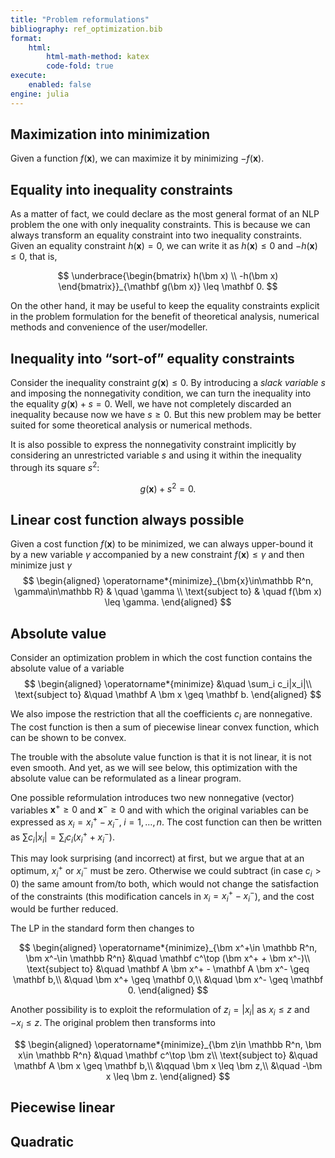 ```yaml
---
title: "Problem reformulations"
bibliography: ref_optimization.bib
format:
    html:
        html-math-method: katex
        code-fold: true
execute:
    enabled: false
engine: julia
---
```


## Maximization into minimization

Given a function $f(\bm x)$, we can maximize it by minimizing $-f(\bm x)$.

## Equality into inequality constraints

As a matter of fact, we could declare as the most general format of an NLP problem the one with only inequality constraints. This is because we can always transform an equality constraint into two inequality constraints. Given an equality constraint $h(\bm x) = 0$, we can write it as $h(\bm x) \leq 0$ and $-h(\bm x) \leq 0$, that is, 

$$
\underbrace{\begin{bmatrix}
h(\bm x) \\
-h(\bm x)
\end{bmatrix}}_{\mathbf g(\bm x)} \leq \mathbf 0.
$$

On the other hand, it may be useful to keep the equality constraints explicit in the problem formulation for the benefit of theoretical analysis, numerical methods and convenience of the user/modeller.

## Inequality into "sort-of" equality constraints

Consider the inequality constraint $g(\bm x) \leq 0$. By introducing a *slack variable* $s$ and imposing the nonnegativity condition, we can turn the inequality into the equality $g(\bm x) + s = 0$. Well, we have not completely discarded an inequality because now we have $s \geq 0$. But this new problem may be better suited for some theoretical analysis or numerical methods. 

It is also possible to express the nonnegativity constraint implicitly by considering an unrestricted variable $s$ and using it within the inequality through its square $s^2$:

$$
g(\bm x) + s^2 = 0.
$$ 

## Linear cost function always possible

Given a cost function $f(\bm x)$ to be minimized, we can always upper-bound it by a new variable $\gamma$ accompanied by a new constraint $f(\bm x) \leq \gamma$ and then minimize just $\gamma$
$$
\begin{aligned}
\operatorname*{minimize}_{\bm{x}\in\mathbb R^n, \gamma\in\mathbb R} & \quad \gamma \\
\text{subject to} & \quad f(\bm x) \leq \gamma.
\end{aligned}
$$

## Absolute value

Consider an optimization problem in which the cost function contains the absolute value of a variable
$$
\begin{aligned}
\operatorname*{minimize} &\quad \sum_i c_i|x_i|\\
\text{subject to} &\quad \mathbf A \bm x \geq \mathbf b.
\end{aligned}
$$

We also impose the restriction that all the coefficients $c_i$ are nonnegative. The cost function is then a sum of piecewise linear convex function, which can be shown to be convex. 

The trouble with the absolute value function is that it is not linear, it is not even smooth. And yet, as we will see below, this optimization with the absolute value can be reformulated as a linear program.

One possible reformulation introduces two new nonnegative (vector) variables $\bm x^+\geq 0$ and $\bm x^-\geq 0$ and with which the original variables can be expressed as $x_i = x_i^+ - x_i^-, \; i=1, \ldots, n$. The cost function can then be written as $\sum c_i|x_i| = \sum_i c_i (x_i^+ + x_i^-)$. 

This may look surprising (and incorrect) at first, but we argue that at an optimum, $x_i^+$ or $x_i^-$ must be zero. Otherwise we could subtract (in case $c_i>0$) the same amount from/to both, which would not change the satisfaction of the constraints (this modification cancels in $x_i = x_i^+ - x_i^-$), and the cost would be further reduced.

The LP in the standard form then changes to

$$
\begin{aligned}
\operatorname*{minimize}_{\bm x^+\in \mathbb R^n, \bm x^-\in \mathbb R^n} &\quad \mathbf c^\top (\bm x^+ + \bm x^-)\\
\text{subject to} &\quad \mathbf A \bm x^+ - \mathbf A \bm x^- \geq \mathbf b,\\
&\quad \bm x^+ \geq \mathbf 0,\\
&\quad \bm x^- \geq \mathbf 0.
\end{aligned}
$$

Another possibility is to exploit the reformulation of $z_i = |x_i|$ as $x_i\leq z$ and $-x_i\leq z$. The original problem then transforms into 

$$
\begin{aligned}
\operatorname*{minimize}_{\bm z\in \mathbb R^n, \bm x\in \mathbb R^n} &\quad \mathbf c^\top \bm z\\
\text{subject to} &\quad \mathbf A \bm x \geq \mathbf b,\\
&\qquad \bm x \leq \bm z,\\
&\quad -\bm x \leq \bm z.
\end{aligned}
$$


## Piecewise linear

## Quadratic
